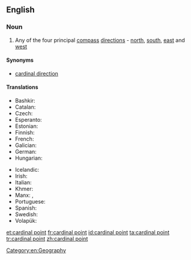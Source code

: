 ==English==
{{wikipedia|Cardinal point}}

===Noun===
{{en-noun|head=[[cardinal]] [[point]]}}

# Any of the four principal [[compass]] [[direction]]s - [[north]], [[south]], [[east]] and [[west]]

====Synonyms====
* [[cardinal direction]]

====Translations====
{{trans-top|cardinal point}}
* Bashkir: {{t|ba|тараф}}
* Catalan: {{t|ca|punt cardinal|m}}
* Czech: {{t+|cs|světová strana|f}}
* Esperanto: {{t|eo|kompasdirektoj}}
* Estonian: {{t|et|põhi-ilmakaar}}
* Finnish: {{t+|fi|pääilmansuunta}}
* French: {{t+|fr|point cardinal|m}}
* Galician: {{t|gl|punto cardinal|m}}
* German: {{t+|de|Haupthimmelsrichtung|f}}
* Hungarian: {{t+|hu|égtáj}}
{{trans-mid}}
* Icelandic: {{t|is|höfuðátt|f}}
* Irish: {{t|ga|príomhaird|f}}
* Italian: {{t|it|punto cardinale|m}}
* Khmer: {{t+|km|ចតុទ្ទិស|tr=ca’tottɨh|sc=Khmr}}
* Manx: {{t|gv|bun-ard|f}}, {{t|gv|ard-ard}}
* Portuguese: {{t+|pt|ponto cardeal|m}}
* Spanish: {{t|es|punto cardinal|m}}
* Swedish: {{t+|sv|kardinalstreck|n}}
* Volapük: {{t-needed|vo}}
{{trans-bottom}}

[[Category:en:Geography]]

[[et:cardinal point]]
[[fr:cardinal point]]
[[id:cardinal point]]
[[ta:cardinal point]]
[[tr:cardinal point]]
[[zh:cardinal point]]
